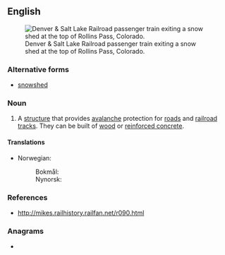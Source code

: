 {{also|snowshed}}
==English==
{{wikipedia}}
[[File:Denver & Salt Lake Railroad passenger train exiting a snow shed at the top of Rollins Pass, Colorado. Watercolor painting by Howard Fogg courtesy of Richard Fogg.jpg|thumb|Denver & Salt Lake Railroad passenger train exiting a snow shed at the top of Rollins Pass, Colorado.]]

===Alternative forms===
* [[snowshed]]

===Noun===
{{en-noun|s}}

# A [[structure]] that provides [[avalanche]] protection for [[road]]s and [[railroad]] [[tracks]]. They can be built of [[wood]] or [[reinforced concrete]]. {{c|en|Transport|Rail transportation}}

====Translations====
{{trans-top|protective structure}}
* Norwegian:
*: Bokmål: {{t|nb|snøoverbygg|n}}
*: Nynorsk: {{t|nn|snøoverbygg|n}}
{{trans-mid}}
{{trans-bottom}}

===References===
* http://mikes.railhistory.railfan.net/r090.html

===Anagrams===
* {{anagrams|en|a=dehnossw|show ends}}